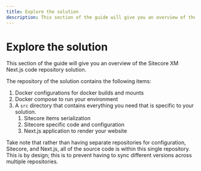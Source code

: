```yaml
---
title: Explore the solution
description: This section of the guide will give you an overview of the Sitecore XM Next.js code repository solution.
---
```


# Explore the solution
This section of the guide will give you an overview of the Sitecore XM Next.js code repository solution.  

The repository of the solution contains the following items:
1. Docker configurations for docker builds and mounts
2. Docker compose to run your environment
3. A `src` directory that contains everything you need that is specific to your solution.
    1. Sitecore items serialization
    2. Sitecore specific code and configuration 
    3. Next.js application to render your website

Take note that rather than having separate repositories for configuration, Sitecore, and Next.js, 
all of the source code is within this single repository. This is by design; this is to prevent having to sync different versions across multiple repositories.